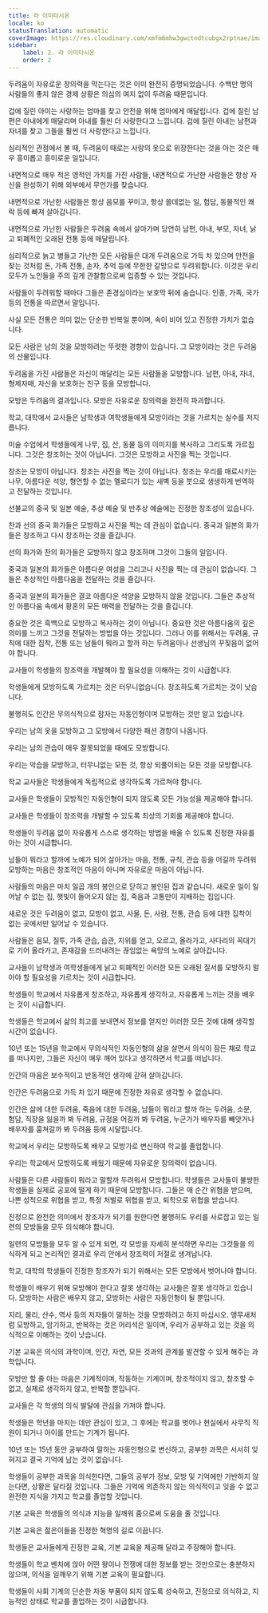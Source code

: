 ```yaml
---
title: 라 이미타시온
locale: ko
statusTranslation: automatic
coverImage: https://res.cloudinary.com/xmfm6mhw3gwctndtcubgx2rptnae/image/upload/v1740337243/small_cover_educacion_fundamental_a051170f1c.webp
sidebar:
    label: 2. 라 이미타시온
    order: 2
---
```

두려움이 자유로운 창의력을 막는다는 것은 이미 완전히 증명되었습니다. 수백만 명의 사람들의 좋지 않은 경제 상황은 의심의 여지 없이 두려움 때문입니다.

겁에 질린 아이는 사랑하는 엄마를 찾고 안전을 위해 엄마에게 매달립니다. 겁에 질린 남편은 아내에게 매달리며 아내를 훨씬 더 사랑한다고 느낍니다. 겁에 질린 아내는 남편과 자녀를 찾고 그들을 훨씬 더 사랑한다고 느낍니다.

심리적인 관점에서 볼 때, 두려움이 때로는 사랑의 옷으로 위장한다는 것을 아는 것은 매우 흥미롭고 흥미로운 일입니다.

내면적으로 매우 적은 영적인 가치를 가진 사람들, 내면적으로 가난한 사람들은 항상 자신을 완성하기 위해 외부에서 무언가를 찾습니다.

내면적으로 가난한 사람들은 항상 음모를 꾸미고, 항상 쓸데없는 일, 험담, 동물적인 쾌락 등에 빠져 살아갑니다.

내면적으로 가난한 사람들은 두려움 속에서 살아가며 당연히 남편, 아내, 부모, 자녀, 낡고 퇴폐적인 오래된 전통 등에 매달립니다.

심리적으로 늙고 병들고 가난한 모든 사람들은 대개 두려움으로 가득 차 있으며 안전을 찾는 것처럼 돈, 가족 전통, 손자, 추억 등에 무한한 갈망으로 두려워합니다. 이것은 우리 모두가 노인들을 주의 깊게 관찰함으로써 입증할 수 있는 것입니다.

사람들이 두려워할 때마다 그들은 존경심이라는 보호막 뒤에 숨습니다. 인종, 가족, 국가 등의 전통을 따르면서 말입니다.

사실 모든 전통은 의미 없는 단순한 반복일 뿐이며, 속이 비어 있고 진정한 가치가 없습니다.

모든 사람은 남의 것을 모방하려는 뚜렷한 경향이 있습니다. 그 모방이라는 것은 두려움의 산물입니다.

두려움을 가진 사람들은 자신이 매달리는 모든 사람들을 모방합니다. 남편, 아내, 자녀, 형제자매, 자신을 보호하는 친구 등을 모방합니다.

모방은 두려움의 결과입니다. 모방은 자유로운 창의력을 완전히 파괴합니다.

학교, 대학에서 교사들은 남학생과 여학생들에게 모방이라는 것을 가르치는 실수를 저지릅니다.

미술 수업에서 학생들에게 나무, 집, 산, 동물 등의 이미지를 복사하고 그리도록 가르칩니다. 그것은 창조하는 것이 아닙니다. 그것은 모방하고 사진을 찍는 것입니다.

창조는 모방이 아닙니다. 창조는 사진을 찍는 것이 아닙니다. 창조는 우리를 매료시키는 나무, 아름다운 석양, 형언할 수 없는 멜로디가 있는 새벽 등을 붓으로 생생하게 번역하고 전달하는 것입니다.

선불교의 중국 및 일본 예술, 추상 예술 및 반추상 예술에는 진정한 창조성이 있습니다.

찬과 선의 중국 화가들은 모방하고 사진을 찍는 데 관심이 없습니다. 중국과 일본의 화가들은 창조하고 다시 창조하는 것을 즐깁니다.

선의 화가와 찬의 화가들은 모방하지 않고 창조하며 그것이 그들의 일입니다.

중국과 일본의 화가들은 아름다운 여성을 그리고나 사진을 찍는 데 관심이 없습니다. 그들은 추상적인 아름다움을 전달하는 것을 즐깁니다.

중국과 일본의 화가들은 결코 아름다운 석양을 모방하지 않을 것입니다. 그들은 추상적인 아름다움 속에서 황혼의 모든 매력을 전달하는 것을 즐깁니다.

중요한 것은 흑백으로 모방하고 복사하는 것이 아닙니다. 중요한 것은 아름다움의 깊은 의미를 느끼고 그것을 전달하는 방법을 아는 것입니다. 그러나 이를 위해서는 두려움, 규칙에 대한 집착, 전통 또는 남들이 뭐라고 할까 하는 두려움이나 선생님의 꾸짖음이 없어야 합니다.

교사들이 학생들의 창조력을 개발해야 할 필요성을 이해하는 것이 시급합니다.

학생들에게 모방하도록 가르치는 것은 터무니없습니다. 창조하도록 가르치는 것이 낫습니다.

불행히도 인간은 무의식적으로 잠자는 자동인형이며 모방하는 것만 알고 있습니다.

우리는 남의 옷을 모방하고 그 모방에서 다양한 패션 경향이 나옵니다.

우리는 남의 관습이 매우 잘못되었을 때에도 모방합니다.

우리는 악습을 모방하고, 터무니없는 모든 것, 항상 되풀이되는 모든 것을 모방합니다.

학교 교사들은 학생들에게 독립적으로 생각하도록 가르쳐야 합니다.

교사들은 학생들이 모방적인 자동인형이 되지 않도록 모든 가능성을 제공해야 합니다.

교사들은 학생들이 창조력을 개발할 수 있도록 최상의 기회를 제공해야 합니다.

학생들이 두려움 없이 자유롭게 스스로 생각하는 방법을 배울 수 있도록 진정한 자유를 아는 것이 시급합니다.

남들이 뭐라고 할까에 노예가 되어 살아가는 마음, 전통, 규칙, 관습 등을 어길까 두려워 모방하는 마음은 창조적인 마음이 아니며 자유로운 마음이 아닙니다.

사람들의 마음은 마치 일곱 개의 봉인으로 닫히고 봉인된 집과 같습니다. 새로운 일이 일어날 수 없는 집, 햇빛이 들어오지 않는 집, 죽음과 고통만이 지배하는 집입니다.

새로운 것은 두려움이 없고, 모방이 없고, 사물, 돈, 사람, 전통, 관습 등에 대한 집착이 없는 곳에서만 일어날 수 있습니다.

사람들은 음모, 질투, 가족 관습, 습관, 지위를 얻고, 오르고, 올라가고, 사다리의 꼭대기로 기어 올라가고, 존재감을 드러내려는 끊임없는 욕망의 노예로 살아갑니다.

교사들이 남학생과 여학생들에게 낡고 퇴폐적인 이러한 모든 오래된 질서를 모방하지 말아야 할 필요성을 가르치는 것이 시급합니다.

학생들이 학교에서 자유롭게 창조하고, 자유롭게 생각하고, 자유롭게 느끼는 것을 배우는 것이 시급합니다.

학생들은 학교에서 삶의 최고를 보내면서 정보를 얻지만 이러한 모든 것에 대해 생각할 시간이 없습니다.

10년 또는 15년을 학교에서 무의식적인 자동인형의 삶을 살면서 의식이 잠든 채로 학교를 떠나지만, 그들은 자신이 매우 깨어 있다고 생각하면서 학교를 떠납니다.

인간의 마음은 보수적이고 반동적인 생각에 갇혀 살아갑니다.

인간은 두려움으로 가득 차 있기 때문에 진정한 자유로 생각할 수 없습니다.

인간은 삶에 대한 두려움, 죽음에 대한 두려움, 남들이 뭐라고 할까 하는 두려움, 소문, 험담, 직장을 잃을까 봐 두려움, 규정을 어길까 봐 두려움, 누군가가 배우자를 빼앗거나 배우자를 훔쳐갈까 봐 두려움 등에 시달립니다.

학교에서 우리는 모방하도록 배우고 모방가로 변신하여 학교를 졸업합니다.

우리는 학교에서 모방하도록 배웠기 때문에 자유로운 창의력이 없습니다.

사람들은 다른 사람들이 뭐라고 말할까 두려워서 모방합니다. 학생들은 교사들이 불쌍한 학생들을 실제로 공포에 떨게 하기 때문에 모방합니다. 그들은 매 순간 위협을 받으며, 나쁜 성적으로 위협을 받고, 특정 처벌로 위협을 받고, 퇴학으로 위협을 받습니다.

진정으로 완전한 의미에서 창조자가 되기를 원한다면 불행히도 우리를 사로잡고 있는 일련의 모방들을 모두 의식해야 합니다.

일련의 모방들을 모두 알 수 있게 되면, 각 모방을 자세히 분석하면 우리는 그것들을 의식하게 되고 논리적인 결과로 우리 안에서 창조력이 저절로 생겨납니다.

학교, 대학의 학생들이 진정한 창조자가 되기 위해서는 모든 모방에서 벗어나야 합니다.

학생들이 배우기 위해 모방해야 한다고 잘못 생각하는 교사들은 잘못 생각하고 있습니다. 모방하는 사람은 배우지 않고, 모방하는 사람은 자동인형이 될 뿐입니다.

지리, 물리, 산수, 역사 등의 저자들이 말하는 것을 모방하려고 하지 마십시오. 앵무새처럼 모방하고, 암기하고, 반복하는 것은 어리석은 일이며, 우리가 공부하고 있는 것을 의식적으로 이해하는 것이 낫습니다.

기본 교육은 의식의 과학이며, 인간, 자연, 모든 것과의 관계를 발견할 수 있게 해주는 과학입니다.

모방만 할 줄 아는 마음은 기계적이며, 작동하는 기계이며, 창조적이지 않고, 창조할 수 없고, 실제로 생각하지 않고, 반복할 뿐입니다.

교사들은 각 학생의 의식 발달에 관심을 가져야 합니다.

학생들은 학년을 마치는 데만 관심이 있고, 그 후에는 학교를 벗어나 현실에서 사무직 직원이 되거나 아이를 만드는 기계가 됩니다.

10년 또는 15년 동안 공부하여 말하는 자동인형으로 변신하고, 공부한 과목은 서서히 잊혀지고 결국 기억에 남는 것이 없습니다.

학생들이 공부한 과목을 의식한다면, 그들의 공부가 정보, 모방 및 기억에만 기반하지 않는다면, 상황은 달라질 것입니다. 그들은 기억에 의존하지 않는 의식적이고 잊을 수 없고 완전한 지식을 가지고 학교를 졸업할 것입니다.

기본 교육은 학생들의 의식과 지능을 일깨워 줌으로써 도움을 줄 것입니다.

기본 교육은 젊은이들을 진정한 혁명의 길로 이끕니다.

학생들은 교사들에게 진정한 교육, 기본 교육을 제공해 달라고 주장해야 합니다.

학생들이 학교 벤치에 앉아 어떤 왕이나 전쟁에 대한 정보를 받는 것만으로는 충분하지 않으며, 의식을 일깨우기 위해 기본 교육이 필요합니다.

학생들이 사회 기계의 단순한 자동 부품이 되지 않도록 성숙하고, 진정으로 의식하고, 지능적인 상태로 학교를 졸업하는 것이 시급합니다.
